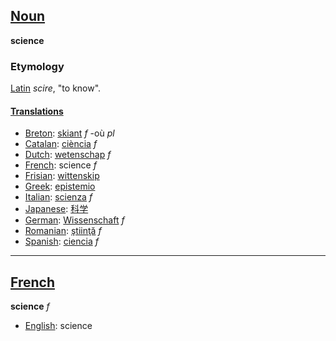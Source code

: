 ==[[Noun]]==
'''science'''

===Etymology===

[[Latin]] ''scire'', "to know".

====[[Translations]]====
*[[Breton]]: [[skiant]] ''f'' -où ''pl''
*[[Catalan]]: [[ciència]] ''f''
*[[Dutch]]: [[wetenschap]] ''f''
*[[French]]: science ''f''
*[[Frisian]]: [[wittenskip]]
*[[Greek]]: [[epistemio]]
*[[Italian]]: [[scienza]] ''f''
*[[Japanese]]: [[科学]]
*[[German]]: [[Wissenschaft]] ''f''
*[[Romanian]]: [[ştiinţă]] ''f''
*[[Spanish]]: [[ciencia]] ''f''
----

==[[French]]==
'''science''' ''f''

*[[English]]: science
